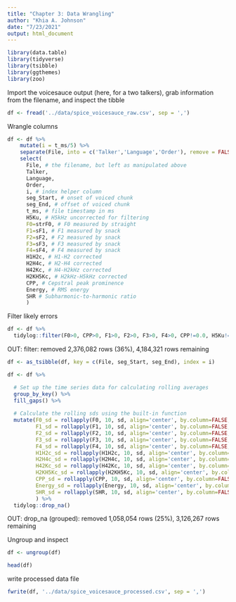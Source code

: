 ```yaml
---
title: "Chapter 3: Data Wrangling"
author: "Khia A. Johnson"
date: "7/23/2021"
output: html_document
---
```


```r
library(data.table)
library(tidyverse)
library(tsibble)
library(ggthemes)
library(zoo)
```

Import the voicesauce output (here, for a two talkers), grab information from the filename, and inspect the tibble
```r
df <- fread('../data/spice_voicesauce_raw.csv', sep = ',') 
```

Wrangle columns
```r
df <- df %>% 
    mutate(i = t_ms/5) %>%
    separate(File, into = c('Talker','Language','Order'), remove = FALSE) %>%
    select(
      File, # the filename, but left as manipulated above
      Talker, 
      Language,
      Order,
      i, # index helper column
      seg_Start, # onset of voiced chunk
      seg_End, # offset of voiced chunk
      t_ms, # file timestamp in ms
      H5Ku, # H5kHz uncorrected for filtering
      F0=strF0, # F0 measured by straight
      F1=sF1, # F1 measured by snack
      F2=sF2, # F2 measured by snack
      F3=sF3, # F3 measured by snack
      F4=sF4, # F4 measured by snack
      H1H2c, # H1-H2 corrected
      H2H4c, # H2-H4 corrected
      H42Kc, # H4-H2kHz corrected
      H2KH5Kc, # H2kHz-H5kHz corrected
      CPP, # Cepstral peak prominence
      Energy, # RMS energy
      SHR # Subharmonic-to-harmonic ratio 
      )
```

Filter likely errors
```r
df <- df %>% 
  tidylog::filter(F0>0, CPP>0, F1>0, F2>0, F3>0, F4>0, CPP!=0.0, H5Ku!=0.0) 

```
OUT: filter: removed 2,376,082 rows (36%), 4,184,321 rows remaining


```r
df <- as_tsibble(df, key = c(File, seg_Start, seg_End), index = i)

df <- df %>%

  # Set up the time series data for calculating rolling averages
  group_by_key() %>%
  fill_gaps() %>%
  
  # Calculate the rolling sds using the built-in function
  mutate(F0_sd = rollapply(F0, 10, sd, align='center', by.column=FALSE, fill=NA), 
         F1_sd = rollapply(F1, 10, sd, align='center', by.column=FALSE, fill=NA),
         F2_sd = rollapply(F2, 10, sd, align='center', by.column=FALSE, fill=NA),
         F3_sd = rollapply(F3, 10, sd, align='center', by.column=FALSE, fill=NA),
         F4_sd = rollapply(F4, 10, sd, align='center', by.column=FALSE, fill=NA),
         H1H2c_sd = rollapply(H1H2c, 10, sd, align='center', by.column=FALSE, fill=NA),
         H2H4c_sd = rollapply(H2H4c, 10, sd, align='center', by.column=FALSE, fill=NA),
         H42Kc_sd = rollapply(H42Kc, 10, sd, align='center', by.column=FALSE, fill=NA),
         H2KH5Kc_sd = rollapply(H2KH5Kc, 10, sd, align='center', by.column=FALSE, fill=NA),
         CPP_sd = rollapply(CPP, 10, sd, align='center', by.column=FALSE, fill=NA),
         Energy_sd = rollapply(Energy, 10, sd, align='center', by.column=FALSE, fill=NA),
         SHR_sd = rollapply(SHR, 10, sd, align='center', by.column=FALSE, fill=NA)
         ) %>%
  tidylog::drop_na() 
```
OUT: drop_na (grouped): removed 1,058,054 rows (25%), 3,126,267 rows remaining

Ungroup and inspect
```r
df <- ungroup(df)

head(df)
```

write processed data file
```r
fwrite(df, '../data/spice_voicesauce_processed.csv', sep = ',')
```


